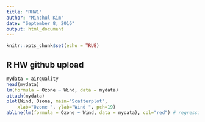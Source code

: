 ```yaml
---
title: "RHW1"
author: "Minchul Kim"
date: "September 8, 2016"
output: html_document
---
```


```r
knitr::opts_chunk$set(echo = TRUE)
```

## R HW github upload 

```r
mydata = airquality
head(mydata)
lm(formula = Ozone ~ Wind, data = mydata)
attach(mydata)
plot(Wind, Ozone, main="Scatterplot", 
  	xlab="Ozone ", ylab="Wind ", pch=19)
abline(lm(formula = Ozone ~ Wind, data = mydata), col="red") # regression line (y~x) 
```

